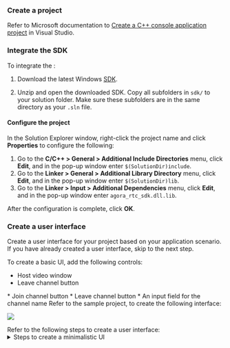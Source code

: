 <PlatformWrapper platform="windows">

### Create a project

Refer to Microsoft documentation to [Create a C++ console application project](https://learn.microsoft.com/en-us/cpp/build/vscpp-step-1-create) in Visual Studio.

### Integrate the SDK

To integrate the <Vg k="COMPANY" /> <Vpd k="SDK"/>:

1. Download the latest Windows [SDK](/sdks).

1. Unzip and open the downloaded SDK. Copy all subfolders in `sdk/` to your solution folder. Make sure these subfolders are in the same directory as your `.sln` file.

#### Configure the project

In the Solution Explorer window, right-click the project name and click **Properties** to configure the following:

1. Go to the **C/C++ > General > Additional Include Directories** menu, click **Edit**, and in the pop-up window enter `$(SolutionDir)include`.
1. Go to the **Linker > General > Additional Library Directory** menu, click **Edit**, and in the pop-up window enter `$(SolutionDir)lib`.
1. Go to the **Linker > Input > Additional Dependencies** menu, click **Edit**, and in the pop-up window enter `agora_rtc_sdk.dll.lib`.

After the configuration is complete, click **OK**.

### Create a user interface

Create a user interface for your project based on your application scenario. If you have already created a user interface, skip to the next step.

To create a basic UI, add the following controls:
<ProductWrapper notAllowed="voice-calling">
* Host video window
* Leave channel button
</ProductWrapper>
<ProductWrapper product="voice-calling">
* Join channel button
* Leave channel button
* An input field for the channel name
</ProductWrapper>

<ProductWrapper notAllowed="voice-calling">
Refer to the sample project, to create the following interface:

![](/images/video-sdk/video-call-ui-cpp.png)
</ProductWrapper>

<ProductWrapper product="voice-calling">
Refer to the following steps to create a user interface:
<details>
<summary>Steps to create a minimalistic UI</summary>
1. In the right menu bar, switch the project to resource view, then open the `.Dialog` file. Your interface appears as follows.
    ![](/images/video-sdk/dialog-box-ui-windows.png)

1. Add an input box for the channel name:

    1. Go to **View** > **Toolbox** and select **Add Static Text** control.
    1. Change the description text to `Channel name` in the properties.
    1. Add an **Edit Control** as an input box.
    1. In **Properties** > **Miscellaneous**, set the control's ID to `IDC_EDIT_CHANNEL`.

1. Add join and leave channel buttons:

    1. In **View** > **Toolbox**, add two `Button` controls.
    1. In **Properties** > **Miscellaneous**, set the IDs of the controls to `ID_BTN_JOIN` and `ID_BTN_LEAVE`.
    1. Set the description text to `Join` and `Leave` respectively.

    Your interface looks similar to the following:
    ![](/images/video-sdk/voice-calling-ui-windows.png)
</details>
</ProductWrapper>
</PlatformWrapper>